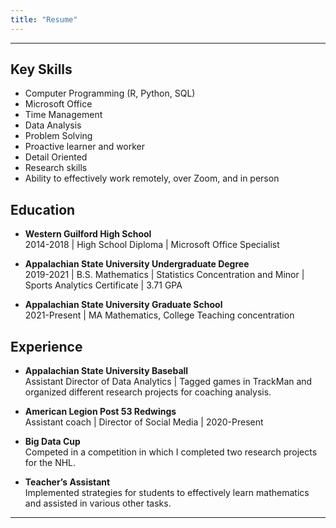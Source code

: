 ```yaml
---
title: "Resume"
---
```


<hr>

## Key Skills

* Computer Programming (R, Python, SQL)
*	Microsoft Office
*	Time Management
* Data Analysis
*	Problem Solving
*	Proactive learner and worker
* Detail Oriented
*	Research skills
* Ability to effectively work remotely, over Zoom, and in person

## Education

* **Western Guilford High School** <br>
2014-2018 | High School Diploma | Microsoft Office Specialist

* **Appalachian State University Undergraduate Degree** <br>
2019-2021 | B.S. Mathematics | Statistics Concentration and Minor | Sports Analytics Certificate | 3.71 GPA

* **Appalachian State University Graduate School** <br>
2021-Present | MA Mathematics, College Teaching concentration

## Experience

* **Appalachian State University Baseball** <br>
Assistant Director of Data Analytics | Tagged games in TrackMan and organized different research projects for coaching analysis.

* **American Legion Post 53 Redwings** <br>
Assistant coach | Director of Social Media | 2020-Present

* **Big Data Cup** <br>
Competed in a competition in which I completed two research projects for the NHL.

* **Teacher's Assistant** <br>
Implemented strategies for students to effectively learn mathematics and assisted in various other tasks.

<hr>